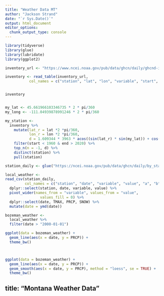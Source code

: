 ```yaml
---
title: "Weather Data MT"
author: "Jackson Strand"
date: "`r Sys.Date()`"
output: html_document
editor_options: 
  chunk_output_type: console
---
```


```r
library(tidyverse)
library(glue)
library(lubridate)
library(ggplot2)
```


```r
inventory_url <- "https://www.ncei.noaa.gov/pub/data/ghcn/daily/ghcnd-inventory.txt"

inventory <- read_table(inventory_url,
           col_names = c("station", "lat", "lon", "variable", "start", "end"))


inventory


my_lat <- 45.661966103346735 * 2 * pi/360
my_long <- -111.04939878991246 * 2 * pi/360

my_station <- 
  inventory %>%
    mutate(lat_r = lat *2 *pi/360,
           lon_r = lon *2 *pi/360,
           d = 1.609344 * 3963 * acos((sin(lat_r) * sin(my_lat)) + cos(lat_r) * cos(my_lat) * cos(my_long - lon_r))) %>%
    filter(start < 1960 & end > 2020) %>%
    top_n(n = -1, d) %>%
    distinct(station) %>%
    pull(station)

station_daily <- glue("https://ncei.noaa.gov/pub/data/ghcn/daily/by_station/{my_station}.csv.gz")

local_weather <- 
read_csv(station_daily,
         col_names = c("station", "date", "variable", "value", "a", "b", "c", "d")) %>%
  dplyr::select(station, date, variable, value) %>%
  pivot_wider(names_from = "variable", values_from = "value",
                values_fill = 0) %>%
  dplyr::select(date, TMAX, PRCP, SNOW) %>%
  mutate(date = ymd(date))

```


```r
bozeman_weather <-
  local_weather %>%
  filter(date > "2000-01-01")

ggplot(data = bozeman_weather) +
  geom_line(aes(x = date, y = PRCP)) +
  theme_bw() 



ggplot(data = bozeman_weather) +
  geom_line(aes(x = date, y = PRCP)) +
  geom_smooth(aes(x = date, y = PRCP), method = "loess", se = TRUE) +
  theme_bw()

```
title: "Montana Weather Data"
---

